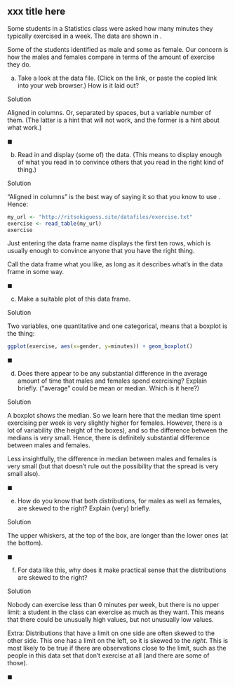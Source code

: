 ## xxx title here

 Some students in a Statistics class were asked how many
minutes they typically exercised in a week. The data are shown in
\url{http://ritsokiguess.site/datafiles/exercise.txt}. 

Some of the
students identified as male and some as female. Our concern is how the males
and females compare in terms of the amount of exercise they do.


(a) Take a look at the data file. (Click on the link, or paste the copied link into your web browser.) How is it laid out?

Solution

Aligned in columns. Or, separated by spaces, but a variable number
of them. (The latter is a hint that \verb=read_delim= will not
work, and the former is a hint about what \emph{will} work.)

$\blacksquare$


(b) Read in and display (some of) the data. (This means to
display enough of what you read in to convince others that you read
in the right kind of thing.)

Solution

"Aligned in columns" is the best way of saying it so that you
know to use \verb=read_table=. Hence:

```r
my_url <- "http://ritsokiguess.site/datafiles/exercise.txt"
exercise <- read_table(my_url)
exercise
```

Just entering the data frame name displays the first ten rows, which
is usually enough to convince anyone that you have the right thing. 

Call the data frame what you like, as long as it describes what's in
the data frame in some way.


$\blacksquare$


(c) Make a suitable plot of this data frame. 

Solution

Two variables, one quantitative and one categorical, means that a
boxplot is the thing:

```r
ggplot(exercise, aes(x=gender, y=minutes)) + geom_boxplot()
```


$\blacksquare$


(d) Does there appear to be any substantial difference in the
average amount of time that males and females spend exercising?
Explain briefly. ("average" could be mean or median. Which is it
here?)

Solution

A boxplot shows the median. So we learn here that the median time
spent exercising per week is very slightly higher for
females. However, there is a lot of variability (the height of the
boxes), and so the difference between the medians is very
small. Hence, there is definitely \emph{no} substantial difference
between males and females. 

Less insightfully, the difference in median between males and females is
very small (but that doesn't rule out the possibility that the
spread is very small also).

$\blacksquare$


(e) How do you know that both distributions, for males as well
as females, are skewed to the right? Explain (very) briefly.

Solution

The upper whiskers, at the top of the box, are longer than the
lower ones (at the bottom).

$\blacksquare$


(f) For data like this, why does it make practical sense that
the distributions are skewed to the right?

Solution

Nobody can exercise less than 0 minutes per week, but there is no
upper limit: a student in the class can exercise as much as they
want. This means that there could be unusually high values, but
not unusually low values. 

Extra: Distributions that have a limit on one side are often skewed to the other side. 
This one has a limit on the left, so it is skewed to the *right*. This is most likely to be true if 
there are observations close to the limit, such as the people in this data set that don't exercise at all (and there are some of those).



$\blacksquare$





